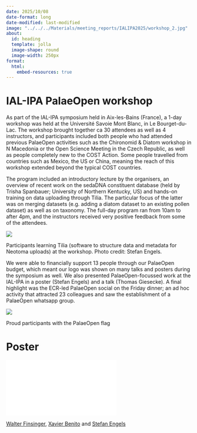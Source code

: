```yaml
---
date: 2025/10/08
date-format: long
date-modified: last-modified
image: "../../../Materials/meeting_reports/IALIPA2025/workshop_2.jpg"
about:
  id: heading
  template: jolla
  image-shape: round
  image-width: 250px
format:
  html:
    embed-resources: true
---
```


# IAL-IPA PalaeOpen workshop {text-align="center"}

::: {#heading}
:::

As part of the IAL-IPA symposium held in Aix-les-Bains (France), a 1-day workshop was held at the Université Savoie Mont Blanc, in Le Bourget-du-Lac. The workshop brought together ca 30 attendees as well as 4 instructors, and participants included both people who had attended previous PalaeOpen activities such as the Chironomid & Diatom workshop in N Macedonia or the Open Science Meeting in the Czech Republic, as well as people completely new to the COST Action. Some people travelled from countries such as Mexico, the US or China, meaning the reach of this workshop extended beyond the typical COST countries.

The program included an introductory lecture by the organisers, an overview of recent work on the sedaDNA constituent database (held by Trisha Spanbauer; University of Northern Kentucky, US) and hands-on training on data uploading through Tilia. The particular focus of the latter was on merging datasets (e.g. adding a diatom dataset to an existing pollen dataset) as well as on taxonomy. The full-day program ran from 10am to after 4pm, and the instructors received very positive feedback from some of the attendees. 

:::{#fig-1}

![](/Materials/meeting_reports/IALIPA2025/workshop_1.jpg)

Participants learning Tilia (software to structure data and metadata for Neotoma uploads) at the workshop. Photo credit: Stefan Engels.

:::

We were able to financially support 13 people through our PalaeOpen budget, which meant our logo was shown on many talks and posters during the symposium as well. We also presented PalaeOpen-focussed work at the IAL-IPA in a poster (Stefan Engels) and a talk (Thomas Giesecke). A final highlight was the ECR-led PalaeOpen social on the Friday dinner; an ad hoc activity that attracted 23 colleagues and saw the establishment of a PalaeOpen whatsapp group.


:::{#fig-2}

![](/Materials/meeting_reports/IALIPA2025/workshop_2.jpg)

Proud participants with the PalaeOpen flag

:::

# Poster
![](/Materials/meeting_reports/IALIPA2025/IPA_PalaeOpen25_poster.pdf){.btn}


[Walter Finsinger](/coregroup.qmd#dr-walter-finsinger), [Xavier Benito](/coregroup.qmd#dr-xavier-benito) and [Stefan Engels](/coregroup.qmd#dr-stefan-engels)
